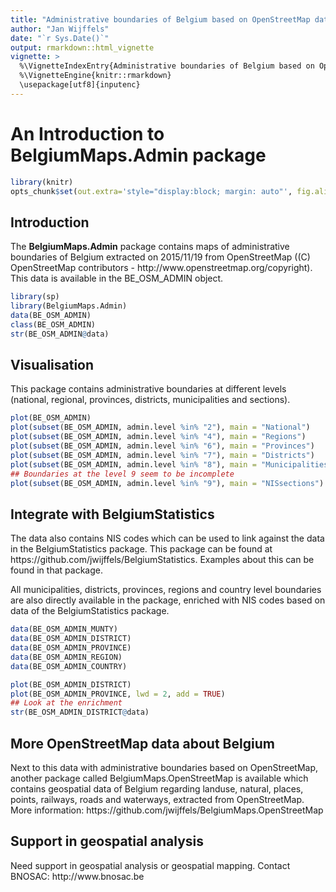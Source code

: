 ```yaml
---
title: "Administrative boundaries of Belgium based on OpenStreetMap data"
author: "Jan Wijffels"
date: "`r Sys.Date()`"
output: rmarkdown::html_vignette
vignette: >
  %\VignetteIndexEntry{Administrative boundaries of Belgium based on OpenStreetMap data}
  %\VignetteEngine{knitr::rmarkdown}
  \usepackage[utf8]{inputenc}
---
```


An Introduction to **BelgiumMaps.Admin** package
=======================================


```r
library(knitr)
opts_chunk$set(out.extra='style="display:block; margin: auto"', fig.align="center")
```

Introduction
------------

The  **BelgiumMaps.Admin** package contains maps of administrative boundaries of Belgium extracted on 2015/11/19 from OpenStreetMap ((C) OpenStreetMap contributors - http://www.openstreetmap.org/copyright). This data is available in the BE_OSM_ADMIN object.

```r
library(sp)
library(BelgiumMaps.Admin)
data(BE_OSM_ADMIN)
class(BE_OSM_ADMIN)
str(BE_OSM_ADMIN@data)
```


Visualisation
----------------------------
This package contains administrative boundaries at different levels (national, regional, provinces, districts, municipalities and sections).

```r
plot(BE_OSM_ADMIN)
plot(subset(BE_OSM_ADMIN, admin.level %in% "2"), main = "National")
plot(subset(BE_OSM_ADMIN, admin.level %in% "4"), main = "Regions")
plot(subset(BE_OSM_ADMIN, admin.level %in% "6"), main = "Provinces")
plot(subset(BE_OSM_ADMIN, admin.level %in% "7"), main = "Districts")
plot(subset(BE_OSM_ADMIN, admin.level %in% "8"), main = "Municipalities")
## Boundaries at the level 9 seem to be incomplete
plot(subset(BE_OSM_ADMIN, admin.level %in% "9"), main = "NISsections")
```


Integrate with BelgiumStatistics
----------------------------
The data also contains NIS codes which can be used to link against the data in the BelgiumStatistics package. This package can be found at https://github.com/jwijffels/BelgiumStatistics. Examples about this can be found in that package.

All municipalities, districts, provinces, regions and country level boundaries are also directly available in the package, enriched with NIS codes based on data of the BelgiumStatistics package.
```r
data(BE_OSM_ADMIN_MUNTY)
data(BE_OSM_ADMIN_DISTRICT) 
data(BE_OSM_ADMIN_PROVINCE) 
data(BE_OSM_ADMIN_REGION) 
data(BE_OSM_ADMIN_COUNTRY) 

plot(BE_OSM_ADMIN_DISTRICT)
plot(BE_OSM_ADMIN_PROVINCE, lwd = 2, add = TRUE)
## Look at the enrichment
str(BE_OSM_ADMIN_DISTRICT@data)
```


More OpenStreetMap data about Belgium
----------------------------
Next to this data with administrative boundaries based on OpenStreetMap, another package called BelgiumMaps.OpenStreetMap is available which contains geospatial data of Belgium regarding landuse, natural, places, points, railways, roads and waterways, extracted from OpenStreetMap. More information: https://github.com/jwijffels/BelgiumMaps.OpenStreetMap


Support in geospatial analysis
----------------------------
Need support in geospatial analysis or geospatial mapping. 
Contact BNOSAC: http://www.bnosac.be
